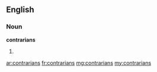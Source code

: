 ==English==

===Noun===
'''contrarians'''

# {{plural of|[[contrarian]]}}

[[ar:contrarians]]
[[fr:contrarians]]
[[mg:contrarians]]
[[my:contrarians]]